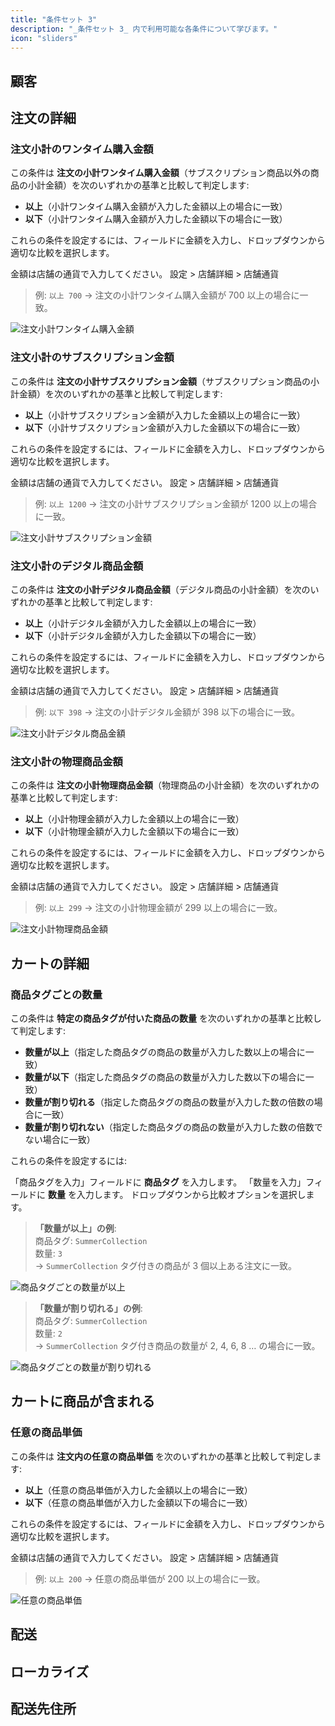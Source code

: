 ```yaml
---
title: "条件セット 3"
description: "_条件セット 3_ 内で利用可能な各条件について学びます。"
icon: "sliders"
---
```



<Always />

<PreviousAllConditionsInvalid />

## 顧客

<EmailAddress />
<CustomerTag />

## 注文の詳細

<OrderTotalAmount />
<OrderSubtotalAmount />

### 注文小計のワンタイム購入金額

この条件は **注文の小計ワンタイム購入金額**（サブスクリプション商品以外の商品の小計金額）を次のいずれかの基準と比較して判定します:

- **以上**（小計ワンタイム購入金額が入力した金額以上の場合に一致）
- **以下**（小計ワンタイム購入金額が入力した金額以下の場合に一致）

これらの条件を設定するには、フィールドに金額を入力し、ドロップダウンから適切な比較を選択します。

<Note>
  金額は店舗の通貨で入力してください。 設定 > 店舗詳細 > 店舗通貨
</Note>

> 例: `以上 700` → 注文の小計ワンタイム購入金額が 700 以上の場合に一致。

<img
  src="/images/essentials/condition-sets/order-subtotal-one-time-purchase-amount.webp"
  alt="注文小計ワンタイム購入金額"
/>

### 注文小計のサブスクリプション金額

この条件は **注文の小計サブスクリプション金額**（サブスクリプション商品の小計金額）を次のいずれかの基準と比較して判定します:

- **以上**（小計サブスクリプション金額が入力した金額以上の場合に一致）
- **以下**（小計サブスクリプション金額が入力した金額以下の場合に一致）

これらの条件を設定するには、フィールドに金額を入力し、ドロップダウンから適切な比較を選択します。

<Note>
  金額は店舗の通貨で入力してください。 設定 > 店舗詳細 > 店舗通貨
</Note>

> 例: `以上 1200` → 注文の小計サブスクリプション金額が 1200 以上の場合に一致。

<img
  src="/images/essentials/condition-sets/order-subtotal-subscription-amount.webp"
  alt="注文小計サブスクリプション金額"
/>

### 注文小計のデジタル商品金額

この条件は **注文の小計デジタル商品金額**（デジタル商品の小計金額）を次のいずれかの基準と比較して判定します:

- **以上**（小計デジタル金額が入力した金額以上の場合に一致）
- **以下**（小計デジタル金額が入力した金額以下の場合に一致）

これらの条件を設定するには、フィールドに金額を入力し、ドロップダウンから適切な比較を選択します。

<Note>
  金額は店舗の通貨で入力してください。 設定 > 店舗詳細 > 店舗通貨
</Note>

> 例: `以下 398` → 注文の小計デジタル金額が 398 以下の場合に一致。

<img
  src="/images/essentials/condition-sets/order-subtotal-digital-amount.webp"
  alt="注文小計デジタル商品金額"
/>

### 注文小計の物理商品金額

この条件は **注文の小計物理商品金額**（物理商品の小計金額）を次のいずれかの基準と比較して判定します:

- **以上**（小計物理金額が入力した金額以上の場合に一致）
- **以下**（小計物理金額が入力した金額以下の場合に一致）

これらの条件を設定するには、フィールドに金額を入力し、ドロップダウンから適切な比較を選択します。

<Note>
  金額は店舗の通貨で入力してください。 設定 > 店舗詳細 > 店舗通貨
</Note>

> 例: `以上 299` → 注文の小計物理金額が 299 以上の場合に一致。

<img
  src="/images/essentials/condition-sets/order-subtotal-physical-amount.webp"
  alt="注文小計物理商品金額"
/>

<OrderTotalQuantity />

## カートの詳細

<OrderSubtotalAmountPerProductTag />
<OrderSubtotalAmountMinusOrderSubtotalAmountPerProductTag />

### 商品タグごとの数量

この条件は **特定の商品タグが付いた商品の数量** を次のいずれかの基準と比較して判定します:

- **数量が以上**（指定した商品タグの商品の数量が入力した数以上の場合に一致）
- **数量が以下**（指定した商品タグの商品の数量が入力した数以下の場合に一致）
- **数量が割り切れる**（指定した商品タグの商品の数量が入力した数の倍数の場合に一致）
- **数量が割り切れない**（指定した商品タグの商品の数量が入力した数の倍数でない場合に一致）

これらの条件を設定するには:

<Steps>
  <Step title="商品タグを入力">
    「商品タグを入力」フィールドに <strong>商品タグ</strong> を入力します。
  </Step>

  <Step title="数量を入力">
    「数量を入力」フィールドに <strong>数量</strong> を入力します。
  </Step>

  <Step title="比較オプションを選択">
    ドロップダウンから比較オプションを選択します。
  </Step>
</Steps>

> **「数量が以上」の例**:  
> 商品タグ: `SummerCollection`  
> 数量: `3`  
> → `SummerCollection` タグ付きの商品が 3 個以上ある注文に一致。

<img
  src="/images/essentials/condition-sets/quantity-per-product-tag-has-greater-value.webp"
  alt="商品タグごとの数量が以上"
/>

> **「数量が割り切れる」の例**:  
> 商品タグ: `SummerCollection`  
> 数量: `2`  
> → `SummerCollection` タグ付き商品の数量が 2, 4, 6, 8 … の場合に一致。

<img
  src="/images/essentials/condition-sets/quantity-per-product-tag-divisible-by.webp"
  alt="商品タグごとの数量が割り切れる"
/>

## カートに商品が含まれる

<ProductTag />
<ProductTags />
<Collection />
<Collections />
<CartHasShippingProduct />
<CartHasNoShippingProduct />
<CartHasDigitalProduct />
<CartHasNoDigitalProduct />
<CartHasOneTimePurchaseProduct />
<CartHasNoOneTimePurchaseProduct />
<CartHasSubscriptionProduct />
<CartHasNoSubscriptionProduct />

### 任意の商品単価

この条件は **注文内の任意の商品単価** を次のいずれかの基準と比較して判定します:

- **以上**（任意の商品単価が入力した金額以上の場合に一致）
- **以下**（任意の商品単価が入力した金額以下の場合に一致）

これらの条件を設定するには、フィールドに金額を入力し、ドロップダウンから適切な比較を選択します。

<Note>
  金額は店舗の通貨で入力してください。 設定 > 店舗詳細 > 店舗通貨
</Note>

> 例: `以上 200` → 任意の商品単価が 200 以上の場合に一致。

<img
  src="/images/essentials/condition-sets/any-product-cost-per-quantity.webp"
  alt="任意の商品単価"
/>

## 配送

<ShippingMethodPrice />
<SelectedShippingTypeShipPickup />
<ShippingMethodsAvailable />

## ローカライズ
<UserLanguage />
<Market />

## 配送先住所

<ShippingAddressIsEmpty />
<ShippingAddressIsNotEmpty />
<FullNameFirstNameLastName />
<FirstName />
<LastName />
<POBoxAddress />
<NotPOBoxAddress />
<AddressLine1Line2 />
<AddressLine1 />
<AddressLine2 />
<Company />
<PhoneNumber />
<CityArea />
<ProvinceCodeStateCode />
<Country />
<ZipCodePostalCode />

